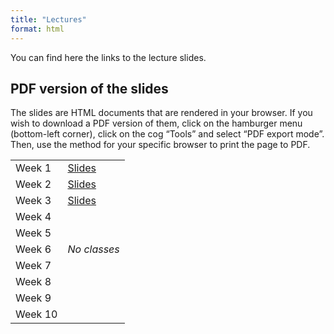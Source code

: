 ```yaml
---
title: "Lectures"
format: html
---
```


You can find here the links to the lecture slides.

::: callout-tip
## PDF version of the slides

The slides are HTML documents that are rendered in your browser. If you wish to download a PDF version of them, click on the hamburger menu (bottom-left corner), click on the cog "Tools" and select "PDF export mode". Then, use the method for your specific browser to print the page to PDF.
:::

|         |                                |
|---------|--------------------------------|
| Week 1  | [Slides](lectures/week-01.qmd) |
| Week 2  | [Slides](lectures/week-02.qmd) |
| Week 3  | [Slides](lectures/week-03.qmd) |
| Week 4  |                                |
| Week 5  |                                |
| Week 6  | *No classes*                   |
| Week 7  |                                |
| Week 8  |                                |
| Week 9  |                                |
| Week 10 |                                |

